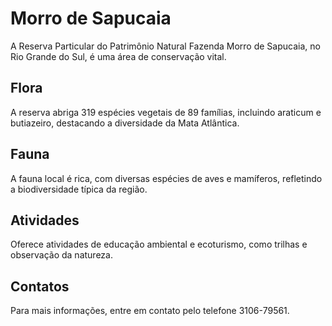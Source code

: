 # Morro de Sapucaia

A Reserva Particular do Patrimônio Natural Fazenda Morro de Sapucaia, no Rio Grande do Sul, é uma área de conservação vital.

## Flora

A reserva abriga 319 espécies vegetais de 89 famílias, incluindo araticum e butiazeiro, destacando a diversidade da Mata Atlântica.

## Fauna

A fauna local é rica, com diversas espécies de aves e mamíferos, refletindo a biodiversidade típica da região.

## Atividades

Oferece atividades de educação ambiental e ecoturismo, como trilhas e observação da natureza.

## Contatos

Para mais informações, entre em contato pelo telefone 3106-79561.